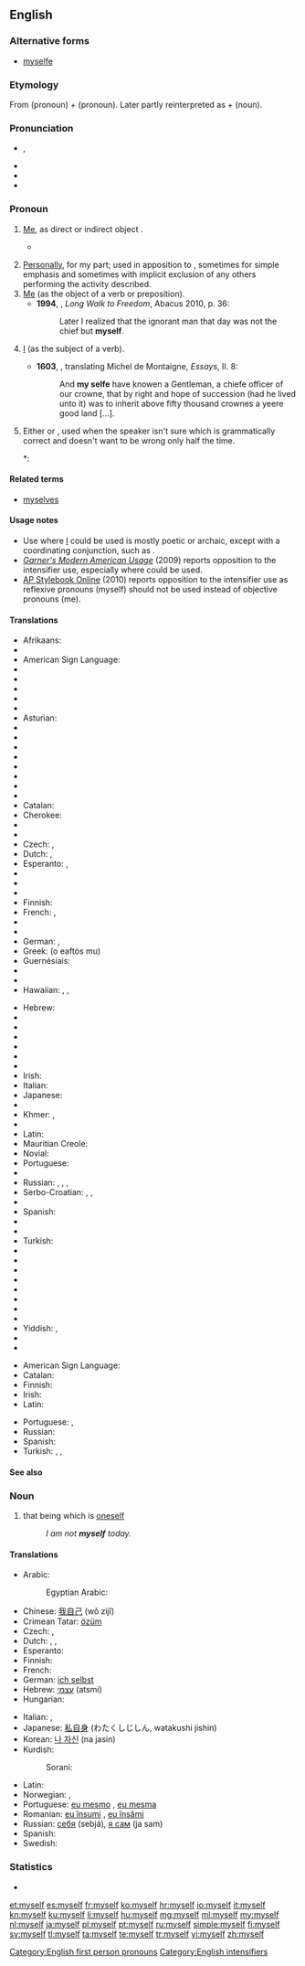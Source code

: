 ==English==

===Alternative forms===
* [[myselfe]] {{qualifier|archaic}}

===Etymology===
From {{term|me}} (pronoun) + {{term|self}} (pronoun). Later partly reinterpreted as {{term|my}} + {{term|self}} (noun).

===Pronunciation===
* {{a|UK}} {{IPA|/maɪˈsɛlf/}}, {{X-SAMPA|/maI"sElf/}}
* {{audio|en-us-myself.ogg|Audio (US)}}
* {{rhymes|ɛlf}}
* {{hyphenation|my|self}}

===Pronoun===
{{en-pron|reflexive case of|I}}

# {{context|reflexive|lang=en}} [[me|Me]], as direct or indirect object {{non-gloss definition|the speaker as the object of a verb or preposition, when the speaker is also the subject}}. {{defdate|from 9th c.}}
#*{{quote-book|year=1913|author={{w|Joseph C. Lincoln}}
|title=[http://openlibrary.org/works/OL5535161W Mr. Pratt's Patients]|chapter=1
|passage=Thinks I to '''myself''', &ldquo;Sol, you're run off your course again. This is a rich man's summer &lsquo;cottage&rsquo; and if you don't look out there's likely to be some nice, lively dog taking an interest in your underpinning.&rdquo;}}
#: {{usex|I taught '''myself'''.}}
# [[personally|Personally]], for my part; used in apposition to {{term|I}}, sometimes for simple emphasis and sometimes with implicit exclusion of any others performing the activity described. {{defdate|from 10th c.}}
# [[me|Me]] (as the object of a verb or preposition). {{defdate|from 10th c.}}
#* '''1994''', {{w|Nelson Mandela}}, ''Long Walk to Freedom'', Abacus 2010, p. 36:
#*: Later I realized that the ignorant man that day was not the chief but '''myself'''.
# {{context|archaic|lang=en}} [[I]] (as the subject of a verb). {{defdate|from 14th c.}}
#* '''1603''', {{w|John Florio}}, translating Michel de Montaigne, ''Essays'', II. 8:
#*: And '''my selfe''' have knowen a Gentleman, a chiefe officer of our crowne, that by right and hope of succession (had he lived unto it) was to inherit above fifty thousand crownes a yeere good land [...].
#Either {{term|I}} or {{term|me}}, used when the speaker isn't sure which is grammatically correct and doesn't want to be wrong only half the time.
#*:{{usex|We still need a few volunteers for Tuesday night, so see Sarah or '''myself''' if you want to help.}}

====Related terms====
* [[myselves]]

====Usage notes====
* Use where [[I]] could be used is mostly poetic or archaic, except with a coordinating conjunction, such as {{term|and}}.
* ''[[w:Garner's Modern American Usage|Garner's Modern American Usage]]'' (2009) reports opposition to the intensifier use, especially where {{term|I}} could be used.
* [http://www.apstylebook.com/ AP Stylebook Online] (2010) reports opposition to the intensifier use as reflexive pronouns (myself) should not be used instead of objective pronouns (me).

====Translations====
{{trans-top|me, reflexive case of ''I''}}
* Afrikaans: {{t-|af|myself}}
* {{trreq|sq}}
* American Sign Language: {{tø|ase|1^o-f@Sternum-FingerBack}}
* {{trreq|am}}
* {{trreq|ar}}
* {{trreq|an}}
* {{trreq|hy}}
* {{trreq|as}}
* Asturian: {{t+|ast|me}}
* {{trreq|ay}}
* {{trreq|az}}
* {{trreq|ba}}
* {{trreq|eu}}
* {{trreq|be}}
* {{trreq|bn}}
* {{trreq|br}}
* {{trreq|bg}}
* Catalan: {{t-|ca|em}}
* Cherokee: {{t-|chr|ᎠᏋᏌ|tr=aquvsa|sc=Cher}}
* {{trreq|ny}}
* {{trreq|crh}}
* Czech: {{t+|cs|se}}, {{t+|cs|sebe}}
* Dutch: {{t+|nl|mijzelf}}, {{t+|nl|mezelf}}
* Esperanto: {{t+|eo|mi}}, {{t+|eo|min}}
* {{trreq|et}}
* {{trreq|ee}}
* {{trreq|ext}}
* Finnish: {{t+|fi|itseni}}
* French: {{t+|fr|me}}, {{t+|fr|moi-même}}
* {{trreq|fur}}
* {{trreq|gl}}
* German: {{qualifier|accusative}} {{t+|de|mich}}, {{qualifier|dative}} {{t+|de|mir}}
* Greek: {{t-|el|ο εαυτός μου}} (o eaftόs mu)
* Guernésiais: {{tø|roa-grn|mé-mesme}}
* {{trreq|gu}}
* {{trreq|ha}}
* Hawaiian: {{tø|haw|ʻo wau nō}}, {{tø|haw|ʻo wau ponoʻī}}, {{tø|haw|ʻo wau iho nō}}
{{trans-mid}}
* Hebrew: {{t-|he|עצם|alt=עצמי|tr=atsmí}}
* {{trreq|hi}}
* {{trreq|hu}}
* {{trreq|io}}
* {{trreq|id}}
* {{trreq|ia}}
* {{trreq|ie}}
* Irish: {{t-|ga|mé féin}}
* Italian: {{t+|it|mi}}
* Japanese: {{t|ja|sc=Jpan|自分|tr=じぶん, jibun}}
* {{trreq|kn}}
* Khmer: {{t-|km|ខ្លួនខ្ញុំ|tr=kluən knyom|sc=Khmr}}, {{t-|km|ខ្លួនឯង|tr=kluən ae ngɔɔ|sc=Khmr}}
* {{trreq|lo}}
* Latin: {{t-|la|egomet}}
* Mauritian Creole: {{tø|mfe|momem}}
* Novial: {{tø|nov|me}}
* Portuguese: {{t+|pt|me}}
* {{trreq|pa}}
* Russian: {{qualifier|accusative, genitive}} {{t+|ru|себя|tr=sebjá}}, {{qualifier|dative, prepositional}} {{t+|ru|себе|tr=sebé}}, {{qualifier|instrumental}} {{t+|ru|собой|tr=sobój}}, {{qualifier|with verbs}} {{t+|ru|-ся|tr=-sja}}
* Serbo-Croatian: {{t-|sh|sebe}}, {{t-|sh|se}}, {{t-|sh|sam sebe}}
* {{trreq|so}}
* Spanish: {{t+|es|me}}
* {{trreq|ta}}
* {{trreq|te}}
* Turkish: {{t+|tr|kendim}}
* {{trreq|tk}}
* {{trreq|uk}}
* {{trreq|ur}}
* {{trreq|ug}}
* {{trreq|uz}}
* {{trreq|vo}}
* {{trreq|wa}}
* {{trreq|xh}}
* Yiddish: {{t-|yi|מיך|tr=mikh|sc=Hebr}} {{qualifier|accusative}}, {{t-|yi|מיר|tr=mir|sc=Hebr}} {{qualifier|dative}}
* {{trreq|yo}}
* {{trreq|zu}}
{{trans-bottom}}

{{trans-top|in apposition with I; personally}}
* American Sign Language: {{tø|ase|A@Chest-RadialBack Contact}}
* Catalan: {{t-|ca|mateix}}
* Finnish: {{t-|fi|minä itse}}
* Irish: {{t-|ga|mé féin}}
* Latin: {{t-|la|egomet}}
{{trans-mid}}
* Portuguese: {{t-|pt|eu mesmo|m}},  {{t-|pt|eu mesma|f}}
* Russian: {{t-|ru|я сам|tr=ja sam}}
* Spanish: {{t+|es|mismo|alt=(yo) mismo}}
* Turkish: {{t+|tr|kendim}},  {{t-|tr|tek başıma}},  {{t+|tr|şahsen}}
{{trans-bottom}}

====See also====
{{English personal pronouns}}

===Noun===
{{en-noun|ourselves}}

# that being which is [[oneself]]
#: ''I am not '''myself''' today.''

====Translations====
{{trans-top|that being which is oneself}}
* Arabic: {{t|ar|نفسي|tr=nafsī}}
*: Egyptian Arabic: {{tø|arz|نفسي|tr=nafsi|sc=Arab}}
* Chinese: [[我自己]] (wǒ zìjǐ)
* Crimean Tatar: [[özüm]]
* Czech: {{t-|cs|já sám}}, {{t+|cs|já}}
* Dutch: {{t+|nl|ikzelf}}, {{t+|nl|mijzelf}}, {{t+|nl|mezelf}}
* Esperanto: {{t+|eo|min}}
* Finnish: {{t+|fi|itseni}}
* French: {{t+|fr|moi-même}}
* German: [[ich selbst]]
* Hebrew: [[עצמי]] (atsmi)
* Hungarian: {{t+|hu|magam}}
{{trans-mid}}
* Italian: {{t-|it|me stesso|m}}, {{t-|it|me stessa|f}}
* Japanese: [[私自身]] (わたくしじしん, watakushi jishin)
* Korean: [[나 자신]] (na jasin)
* Kurdish:
*: Sorani: {{t-|ku|خۆم|tr=xom|sc=ku-Arab}}
* Latin: {{t-|la|egomet}}
* Norwegian: {{t-|no|megselv}},  {{t-|no|meg selv}}
* Portuguese: [[eu mesmo]] {{m}}, [[eu mesma]] {{f}}
* Romanian: [[eu însumi]] {{m}}, [[eu însămi]] {{f}}
* Russian: [[себя]] (sebjá), [[сам|я сам]] (ja sam)
* Spanish: {{t+|es|mismo|alt=yo mismo}}
* Swedish: {{t-|sv|mig själv}}
{{trans-bottom}}

===Statistics===
* {{rank|certain|sent|keep|271|myself|morning|money|door}}

[[Category:English first person pronouns]]
[[Category:English intensifiers]]

[[et:myself]]
[[es:myself]]
[[fr:myself]]
[[ko:myself]]
[[hr:myself]]
[[io:myself]]
[[it:myself]]
[[kn:myself]]
[[ku:myself]]
[[li:myself]]
[[hu:myself]]
[[mg:myself]]
[[ml:myself]]
[[my:myself]]
[[nl:myself]]
[[ja:myself]]
[[pl:myself]]
[[pt:myself]]
[[ru:myself]]
[[simple:myself]]
[[fi:myself]]
[[sv:myself]]
[[tl:myself]]
[[ta:myself]]
[[te:myself]]
[[tr:myself]]
[[vi:myself]]
[[zh:myself]]